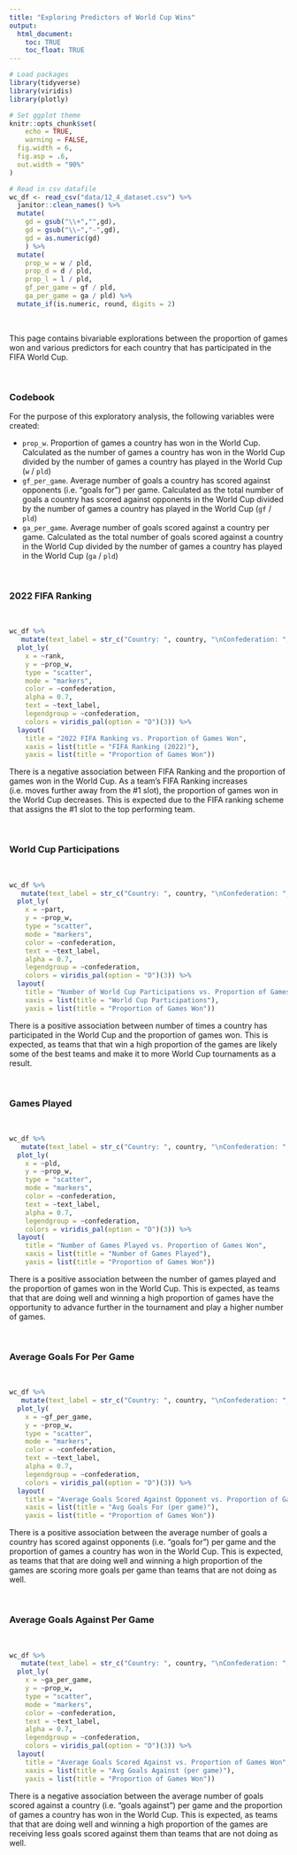 ```yaml
---
title: "Exploring Predictors of World Cup Wins"
output: 
  html_document:
    toc: TRUE
    toc_float: TRUE
---
```


<style type="text/css">

h1.title {
  text-align: center;
}

</style>

```r
# Load packages
library(tidyverse)
library(viridis)
library(plotly)

# Set ggplot theme
knitr::opts_chunk$set(
	echo = TRUE,
	warning = FALSE,
  fig.width = 6,
  fig.asp = .6,
  out.width = "90%"
)
```

```r
# Read in csv datafile
wc_df <- read_csv("data/12_4_dataset.csv") %>%
  janitor::clean_names() %>%
  mutate(
    gd = gsub("\\+","",gd),
    gd = gsub("\\−","-",gd),
    gd = as.numeric(gd)
    ) %>%
  mutate(
    prop_w = w / pld,
    prop_d = d / pld,
    prop_l = l / pld,
    gf_per_game = gf / pld,
    ga_per_game = ga / pld) %>%
  mutate_if(is.numeric, round, digits = 2)
```

<br>

This page contains bivariable explorations between the proportion of games won and various predictors for each country that has participated in the FIFA World Cup. 

<br>

### Codebook

For the purpose of this exploratory analysis, the following variables were created:

* `prop_w`. Proportion of games a country has won in the World Cup. Calculated as the number of games a country has won in the World Cup divided by the number of games a country has played in the World Cup (`w` / `pld`) <br>
* `gf_per_game`. Average number of goals a country has scored against opponents (i.e. "goals for") per game. Calculated as the total number of goals a country has scored against opponents in the World Cup divided by the number of games a country has played in the World Cup (`gf` / `pld`) <br>
* `ga_per_game`. Average number of goals scored against a country per game. Calculated as the total number of goals scored against a country in the World Cup divided by the number of games a country has played in the World Cup (`ga` / `pld`) <br>

<br>

### 2022 FIFA Ranking

<br>

```r
wc_df %>%
   mutate(text_label = str_c("Country: ", country, "\nConfederation: ", confederation, "\nProportion of Games Won: ", prop_w, "\nFIFA Rank: ", rank)) %>%
  plot_ly(
    x = ~rank, 
    y = ~prop_w,
    type = "scatter",
    mode = "markers",
    color = ~confederation, 
    alpha = 0.7, 
    text = ~text_label, 
    legendgroup = ~confederation,
    colors = viridis_pal(option = "D")(3)) %>% 
  layout(
    title = "2022 FIFA Ranking vs. Proportion of Games Won", 
    xaxis = list(title = "FIFA Ranking (2022)"), 
    yaxis = list(title = "Proportion of Games Won"))
```
There is a negative  association between FIFA Ranking and the proportion of games won in the World Cup. As a team's FIFA Ranking increases (i.e. moves further away from the #1 slot), the proportion of games won in the World Cup decreases. This is expected due to the FIFA ranking scheme that assigns the #1 slot to the top performing team.

<br>

### World Cup Participations

<br>

```r
wc_df %>%
   mutate(text_label = str_c("Country: ", country, "\nConfederation: ", confederation, "\nProportion of Games Won: ", prop_w, "\nWorld Cup Participations: ", part)) %>%
  plot_ly(
    x = ~part, 
    y = ~prop_w,
    type = "scatter",
    mode = "markers",
    color = ~confederation, 
    text = ~text_label, 
    alpha = 0.7, 
    legendgroup = ~confederation,
    colors = viridis_pal(option = "D")(3)) %>% 
  layout(
    title = "Number of World Cup Participations vs. Proportion of Games Won",
    xaxis = list(title = "World Cup Participations"), 
    yaxis = list(title = "Proportion of Games Won"))
```
There is a positive association between number of times a country has participated in the World Cup and the proportion of games won. This is expected, as teams that that win a high proportion of the games are likely some of the best teams and make it to more World Cup tournaments as a result.

<br>

### Games Played

<br>

```r
wc_df %>%
   mutate(text_label = str_c("Country: ", country, "\nConfederation: ", confederation, "\nProportion of Games Won: ", prop_w, "\nNumber of Games Played: ", pld)) %>%
  plot_ly(
    x = ~pld, 
    y = ~prop_w,
    type = "scatter",
    mode = "markers",
    color = ~confederation, 
    text = ~text_label, 
    alpha = 0.7, 
    legendgroup = ~confederation,
    colors = viridis_pal(option = "D")(3)) %>% 
  layout(
    title = "Number of Games Played vs. Proportion of Games Won", 
    xaxis = list(title = "Number of Games Played"), 
    yaxis = list(title = "Proportion of Games Won"))
```
There is a positive association between the number of games played and the proportion of games won in the World Cup. This is expected, as teams that that are doing well and winning a high proportion of games have the opportunity to advance further in the tournament and play a higher number of games.

<br>

### Average Goals For Per Game

<br>

```r
wc_df %>%
   mutate(text_label = str_c("Country: ", country, "\nConfederation: ", confederation, "\nProportion of Games Won: ", prop_w, "\nAvg Goals For Per Game: ", gf_per_game)) %>%
  plot_ly(
    x = ~gf_per_game, 
    y = ~prop_w,
    type = "scatter",
    mode = "markers",
    color = ~confederation, 
    text = ~text_label, 
    alpha = 0.7, 
    legendgroup = ~confederation,
    colors = viridis_pal(option = "D")(3)) %>% 
  layout(
    title = "Average Goals Scored Against Opponent vs. Proportion of Games Won", 
    xaxis = list(title = "Avg Goals For (per game)"), 
    yaxis = list(title = "Proportion of Games Won"))
```
There is a positive association between the average number of goals a country has scored against opponents (i.e. "goals for") per game and the proportion of games a country has won in the World Cup. This is expected, as teams that that are doing well and winning a high proportion of the games are scoring more goals per game than teams that are not doing as well. 

<br>

### Average Goals Against Per Game

<br>

```r
wc_df %>%
   mutate(text_label = str_c("Country: ", country, "\nConfederation: ", confederation, "\nProportion of Games Won: ", prop_w, "\nAvg Goals Against Per Game: ", ga_per_game)) %>%
  plot_ly(
    x = ~ga_per_game, 
    y = ~prop_w,
    type = "scatter",
    mode = "markers",
    color = ~confederation, 
    text = ~text_label, 
    alpha = 0.7, 
    legendgroup = ~confederation,
    colors = viridis_pal(option = "D")(3)) %>% 
  layout(
    title = "Average Goals Scored Against vs. Proportion of Games Won",
    xaxis = list(title = "Avg Goals Against (per game)"), 
    yaxis = list(title = "Proportion of Games Won"))
```
There is a negative association between the average number of goals scored against a country (i.e. "goals against") per game and the proportion of games a country has won in the World Cup. This is expected, as teams that that are doing well and winning a high proportion of the games are receiving less goals scored against them than teams that are not doing as well. 
